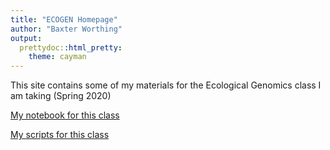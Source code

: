 ```yaml
---
title: "ECOGEN Homepage"
author: "Baxter Worthing"
output: 
  prettydoc::html_pretty:
    theme: cayman
---
```


This site contains some of my materials for the Ecological Genomics class I am taking (Spring 2020)

[My notebook for this class](EGgithubNotebook.html)

[My scripts for this class](https://github.com/BaxW/Ecological-Genomics/tree/master/myscripts)